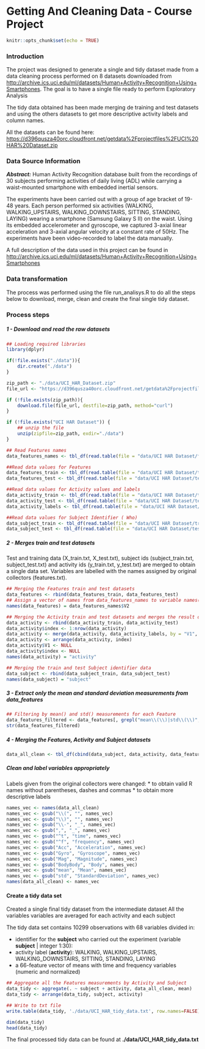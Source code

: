 Getting And Cleaning Data - Course Project
=========================================

```r
knitr::opts_chunk$set(echo = TRUE)
```

### Introduction
The project was designed to generate a single and tidy dataset made from a data cleaning process performed on 8 datasets downloaded from <http://archive.ics.uci.edu/ml/datasets/Human+Activity+Recognition+Using+Smartphones>. The goal is to have a single file ready to perform Exploratory Analysis

The tidy data obtained has been made merging de training and test datasets and using the others datasets to get more descriptive activity labels and column names.

All the datasets can be found here: 
<https://d396qusza40orc.cloudfront.net/getdata%2Fprojectfiles%2FUCI%20HAR%20Dataset.zip>


### Data Source Information

***Abstract:*** Human Activity Recognition database built from the recordings of 30 subjects performing activities of daily living (ADL) while carrying a waist-mounted smartphone with embedded inertial sensors.

The experiments have been carried out with a group of age bracket of 19-48 years. Each person performed six activities (WALKING, WALKING_UPSTAIRS, WALKING_DOWNSTAIRS, SITTING, STANDING, LAYING) wearing a smartphone (Samsung Galaxy S II) on the waist. Using its embedded accelerometer and gyroscope, we captured 3-axial linear acceleration and 3-axial angular velocity at a constant rate of 50Hz. The experiments have been video-recorded to label the data manually. 

A full description of the data used in this project can be found in <http://archive.ics.uci.edu/ml/datasets/Human+Activity+Recognition+Using+Smartphones>

### Data transformation

The process was performed using the file run_analisys.R to do all the steps below to download, merge, clean and create the final single tidy dataset.

### Process steps 


##### 1 - Download and read the raw datasets

```r
## Loading required libraries 
library(dplyr)

if(!file.exists("./data")){
    dir.create("./data")
}

zip_path <- "./data/UCI_HAR_Dataset.zip"
file_url <- "https://d396qusza40orc.cloudfront.net/getdata%2Fprojectfiles%2FUCI%20HAR%20Dataset.zip"

if (!file.exists(zip_path)){
    download.file(file_url, destfile=zip_path, method="curl")
} 

if (!file.exists("UCI HAR Dataset")) { 
    ## unzip the file
    unzip(zipfile=zip_path, exdir="./data")
}

## Read Features names
data_features_names <- tbl_df(read.table(file = "data/UCI HAR Dataset/features.txt"))

##Read data values for Features 
data_features_train <- tbl_df(read.table(file = "data/UCI HAR Dataset/train/X_train.txt"))
data_features_test <- tbl_df(read.table(file = "data/UCI HAR Dataset/test/X_test.txt"))

##Read data values for Activity values and labels
data_activity_train <- tbl_df(read.table(file = "data/UCI HAR Dataset/train/Y_train.txt"))
data_activity_test <- tbl_df(read.table(file = "data/UCI HAR Dataset/test/Y_test.txt"))
data_activity_labels <- tbl_df(read.table(file = "data/UCI HAR Dataset/activity_labels.txt"))

##Read data values for Subject Identifier ( Who)
data_subject_train <- tbl_df(read.table(file = "data/UCI HAR Dataset/train/subject_train.txt"))
data_subject_test <- tbl_df(read.table(file = "data/UCI HAR Dataset/test/subject_test.txt"))


```


##### 2 - Merges train and test datasets

Test and training data (X_train.txt, X_test.txt), subject ids (subject_train.txt,
subject_test.txt) and activity ids (y_train.txt, y_test.txt) are merged to obtain
a single data set. Variables are labelled with the names assigned by original
collectors (features.txt).

```r
## Merging the Features train and test datasets
data_features <- rbind(data_features_train, data_features_test)
## Assign a vector of names from data_features_names to variable names(colnames) in data_features to have more descriptive names for each Feature
names(data_features) = data_features_names$V2

## Merging the Activity train and test datasets and merges the result dataset with the Activity Labels dataset to get more descriptive labels  
data_activity <- rbind(data_activity_train, data_activity_test)
data_activity$index <- 1:nrow(data_activity)
data_activity <- merge(data_activity, data_activity_labels, by = "V1", all.x = FALSE)
data_activity <- arrange(data_activity, index)
data_activity$V1 <- NULL
data_activity$index <- NULL
names(data_activity) = "activity"

## Merging the train and test Subject identifier data
data_subject <- rbind(data_subject_train, data_subject_test)
names(data_subject) = "subject"


```
##### 3 - Extract only the mean and standard deviation measurements from data_features
```r
## Filtering by mean() and std() measurements for each Feature
data_features_filtered <- data_features[, grepl("mean\\(\\)|std\\(\\)", names(data_features))]
str(data_features_filtered)
```


##### 4 - Merging the Features, Activity and Subject datasets 
```r
data_all_clean <- tbl_df(cbind(data_subject, data_activity, data_features_filtered))
```

##### Clean and label variables appropriately
Labels given from the original collectors were changed:
* to obtain valid R names without parentheses, dashes and commas
* to obtain more descriptive labels
```r
names_vec <- names(data_all_clean)
names_vec <- gsub("\\(", "", names_vec)
names_vec <- gsub("\\)", "", names_vec)
names_vec <- gsub("\\-", "_", names_vec)
names_vec <- gsub(",", "_", names_vec)
names_vec <- gsub("^t", "time", names_vec)
names_vec <- gsub("^f", "frequency", names_vec)
names_vec <- gsub("Acc", "Acceleration", names_vec)
names_vec <- gsub("Gyro", "Gyroscope", names_vec)
names_vec <- gsub("Mag", "Magnitude", names_vec)
names_vec <- gsub("BodyBody", "Body", names_vec)
names_vec <- gsub("mean", "Mean", names_vec)
names_vec <- gsub("std", "StandardDeviation", names_vec)
names(data_all_clean) <- names_vec


```


#### Create a tidy data set
Created a single final tidy dataset from the intermediate dataset 
All the variables variables are averaged for each activity and each subject

The tidy data set contains 10299 observations with 68 variables divided in:

*  identifier for the __subject__ who carried out the experiment (variable __subject__ | integer 1:30):
*  activity label (__activity__): WALKING, WALKING_UPSTAIRS, WALKING_DOWNSTAIRS, SITTING, STANDING, LAYING
*  a 66-feature vector of means with time and frequency variables (numeric and normalized)

```r
## Aggregate all the Features measurements by Activity and Subject
data_tidy <- aggregate(. ~ subject + activity, data_all_clean, mean)
data_tidy <- arrange(data_tidy, subject, activity)

## Write to txt file
write.table(data_tidy, './data/UCI_HAR_tidy_data.txt', row.names=FALSE)

dim(data_tidy)
head(data_tidy)


```

The final processed tidy data can be found at  __./data/UCI_HAR_tidy_data.txt__



